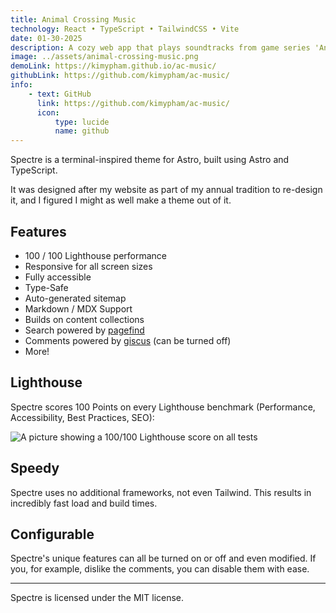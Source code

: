 ```yaml
---
title: Animal Crossing Music
technology: React • TypeScript • TailwindCSS • Vite
date: 01-30-2025
description: A cozy web app that plays soundtracks from game series 'Animal Crossing' based on your current time and weather conditions - bringing a little bit of island life to your day. 🍀🐶🐱
image: ../assets/animal-crossing-music.png
demoLink: https://kimypham.github.io/ac-music/
githubLink: https://github.com/kimypham/ac-music/
info:
    - text: GitHub
      link: https://github.com/kimypham/ac-music/
      icon:
          type: lucide
          name: github
---
```


Spectre is a terminal-inspired theme for Astro, built using Astro and TypeScript.

It was designed after my website as part of my annual tradition to re-design it, and I figured I might as well make a theme out of it.

## Features

- 100 / 100 Lighthouse performance
- Responsive for all screen sizes
- Fully accessible
- Type-Safe
- Auto-generated sitemap
- Markdown / MDX Support
- Builds on content collections
- Search powered by [pagefind](https://pagefind.app)
- Comments powered by [giscus](https://giscus.app) (can be turned off)
- More!

## Lighthouse

Spectre scores 100 Points on every Lighthouse benchmark (Performance, Accessibility, Best Practices, SEO):

![A picture showing a 100/100 Lighthouse score on all tests](/img/lighthouse.png)

## Speedy

Spectre uses no additional frameworks, not even Tailwind. This results in incredibly fast load and build times.

## Configurable

Spectre's unique features can all be turned on or off and even modified. If you, for example, dislike the comments, you can disable them with ease.

---

Spectre is licensed under the MIT license.
